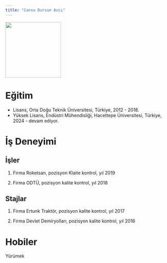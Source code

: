 ```yaml
---
title: "Cansu Dursun Avcı"
---
```


![](images/WhatsApp Image 2025-03-26 at 22.13.46.jpeg){fig-align="center" width="173"}

# Eğitim

-   Lisans, Orta Doğu Teknik Üniversitesi, Türkiye, 2012 - 2018.
-   Yüksek Lisans, Endüstri Mühendisliği, Hacettepe Üniversitesi, Türkiye, 2024 - devam ediyor.

# İş Deneyimi

## İşler

1.  Firma Roketsan, pozisyon Klaite kontrol, yıl 2019

2.  Firma ODTÜ, pozisyon kalite kontrol, yıl 2018

## Stajlar

1.  Firma Ertunk Traktör, pozisyon kalite kontrol, yıl 2017

2.  Firma Devlet Demiryolları, pozisyon kalite kontrol, yıl 2016

# Hobiler

Yürümek
